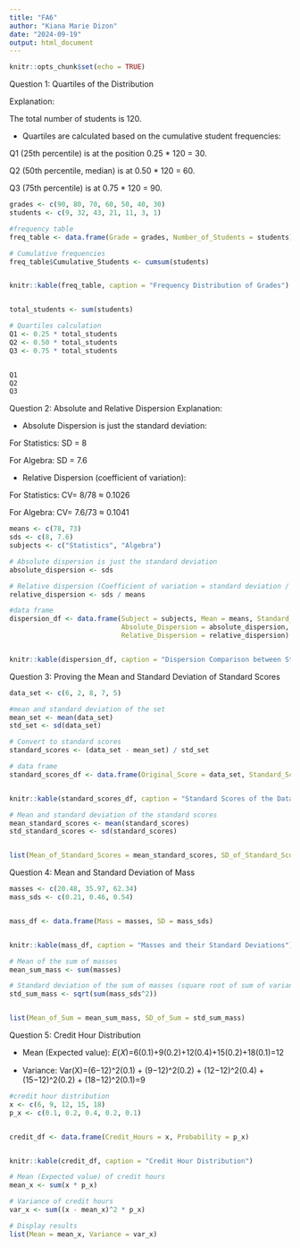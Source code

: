 ```yaml
---
title: "FA6"
author: "Kiana Marie Dizon"
date: "2024-09-19"
output: html_document
---
```


```r
knitr::opts_chunk$set(echo = TRUE)
```

Question 1: Quartiles of the Distribution

Explanation:

The total number of students is 120.

- Quartiles are calculated based on the cumulative student frequencies:

Q1 (25th percentile) is at the position 0.25 * 120 = 30.

Q2 (50th percentile, median) is at 0.50 * 120 = 60.

Q3 (75th percentile) is at 0.75 * 120 = 90.

```r

grades <- c(90, 80, 70, 60, 50, 40, 30)
students <- c(9, 32, 43, 21, 11, 3, 1)

#frequency table
freq_table <- data.frame(Grade = grades, Number_of_Students = students)

# Cumulative frequencies
freq_table$Cumulative_Students <- cumsum(students)


knitr::kable(freq_table, caption = "Frequency Distribution of Grades")


total_students <- sum(students)

# Quartiles calculation
Q1 <- 0.25 * total_students
Q2 <- 0.50 * total_students
Q3 <- 0.75 * total_students


Q1
Q2
Q3

```

Question 2: Absolute and Relative Dispersion
Explanation:

- Absolute Dispersion is just the standard deviation:

For Statistics: SD = 8

For Algebra: SD = 7.6

- Relative Dispersion (coefficient of variation):

For Statistics: CV= 8/78 ≈ 0.1026

For Algebra: CV= 7.6/73 ≈ 0.1041


```r

means <- c(78, 73)
sds <- c(8, 7.6)
subjects <- c("Statistics", "Algebra")

# Absolute dispersion is just the standard deviation
absolute_dispersion <- sds

# Relative dispersion (Coefficient of variation = standard deviation / mean)
relative_dispersion <- sds / means

#data frame 
dispersion_df <- data.frame(Subject = subjects, Mean = means, Standard_Deviation = sds, 
                            Absolute_Dispersion = absolute_dispersion, 
                            Relative_Dispersion = relative_dispersion)


knitr::kable(dispersion_df, caption = "Dispersion Comparison between Statistics and Algebra")

```

Question 3: Proving the Mean and Standard Deviation of Standard Scores

```r

data_set <- c(6, 2, 8, 7, 5)

#mean and standard deviation of the set
mean_set <- mean(data_set)
std_set <- sd(data_set)

# Convert to standard scores
standard_scores <- (data_set - mean_set) / std_set

# data frame 
standard_scores_df <- data.frame(Original_Score = data_set, Standard_Score = standard_scores)


knitr::kable(standard_scores_df, caption = "Standard Scores of the Data Set")

# Mean and standard deviation of the standard scores
mean_standard_scores <- mean(standard_scores)
std_standard_scores <- sd(standard_scores)


list(Mean_of_Standard_Scores = mean_standard_scores, SD_of_Standard_Scores = std_standard_scores)

```

Question 4: Mean and Standard Deviation of Mass

```r

masses <- c(20.48, 35.97, 62.34)
mass_sds <- c(0.21, 0.46, 0.54)


mass_df <- data.frame(Mass = masses, SD = mass_sds)


knitr::kable(mass_df, caption = "Masses and their Standard Deviations")

# Mean of the sum of masses
mean_sum_mass <- sum(masses)

# Standard deviation of the sum of masses (square root of sum of variances)
std_sum_mass <- sqrt(sum(mass_sds^2))


list(Mean_of_Sum = mean_sum_mass, SD_of_Sum = std_sum_mass)

```

Question 5: Credit Hour Distribution

- Mean (Expected value):
𝐸(𝑋)=6(0.1)+9(0.2)+12(0.4)+15(0.2)+18(0.1)=12

- Variance: 
Var(X)=(6−12)^2(0.1) + (9−12)^2(0.2) + (12−12)^2(0.4) + (15−12)^2(0.2) + (18−12)^2(0.1)=9

```r
#credit hour distribution
x <- c(6, 9, 12, 15, 18)
p_x <- c(0.1, 0.2, 0.4, 0.2, 0.1)


credit_df <- data.frame(Credit_Hours = x, Probability = p_x)


knitr::kable(credit_df, caption = "Credit Hour Distribution")

# Mean (Expected value) of credit hours
mean_x <- sum(x * p_x)

# Variance of credit hours
var_x <- sum((x - mean_x)^2 * p_x)

# Display results
list(Mean = mean_x, Variance = var_x)

```

